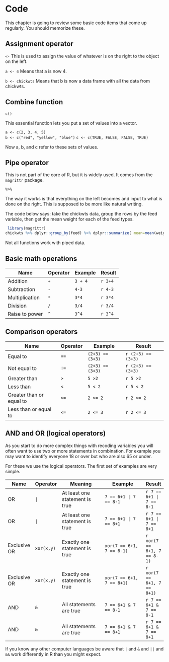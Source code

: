 # Code

This chapter is going to review some basic code items that come up regularly.
You should memorize these.

## Assignment operator

` <- `
This is used to assign the value of whatever is on the right to the object on the left.

`a <- 4`
Means that a is now 4.

`b <- chickwts`
Means that b is now a data frame with all the data from chickwts.

## Combine function

`c()`  

This essential function lets you put a set of values into a vector. 

`a <- c(2, 3, 4, 5)`  
`b <- c("red", "yellow", "blue")`
`c <- c(TRUE, FALSE, FALSE, TRUE)`  

Now a, b, and c refer to these sets of values.  

## Pipe operator

This is not part of the core of R, but it is widely used. It comes from the `magrittr` package.  

`%>%`

The way it works is that everything on the left becomes and input to what is done on the right.  This is supposed 
to be more like natural writing.  

The code below says: take the chickwts data, group the rows by the feed variable, then get the mean weight for each of
the feed types.

```r
 library(magrittr)
chickwts %>% dplyr::group_by(feed) %>% dplyr::summarize( mean=mean(weight)) 
```
Not all functions work with piped data.  


## Basic math operations

| Name  | Operator | Example |Result  |
|---|----|---|---|  
|Addition |`+`|`3 + 4 `| `r 3+4`|  
|Subtraction|`-`|`4-3`| `r 4-3`|
|Multiplication|`*`|`3*4`| `r 3*4`|
|Division|`/`|`3/4`| `r 3/4`|
|Raise to power| `^`| `3^4`|`r 3^4`|

## Comparison operators

| Name  | Operator | Example |Result  |
|---|----|---|---|  
| Equal to | `==`| `(2+3) == (3+3)`| `r (2+3) == (3+3)`|
| Not equal to | `!=`|`(2+3) == (3+3)`| `r (2+3) == (3+3)`|
| Greater than |`>`| `5 >2` | `r 5 >2`|
|Less than |`<`| `5 < 2` | `r 5 < 2`|
|Greater than or equal to |`>=`| `2 >= 2` |`r 2 >= 2`|
|Less than or equal to |`<=`| `2 <= 3` |`r 2 <= 3`|

## AND and OR (logical operators)

As you start to do more complex things with recoding variables you
will often want to use two or more statements in combination.  For example
you may want to identify everyone 18 or over but who are also 65 or under. 

For these we use the logical operators.  The first set of examples are very simple.

|Name |Operator | Meaning | Example |Result|
|------|---------|------------------------|-------------------------|------|
|OR | `|`  | At least one statement is true | `7 == 6+1 | 7 == 8-1` |`r 7 == 6+1 | 7 == 8-1` |
|OR | `|`  | At least one statement is true | `7 == 6+1 | 7 == 8+1` |`r 7 == 6+1 | 7 == 8+1` |
|Exclusive OR | `xor(x,y)`  | Exactly one statement is true | `xor(7 == 6+1, 7 == 8-1)` |`r xor(7 == 6+1, 7 == 8-1)` |
|Exclusive OR | `xor(x,y)`  | Exactly one statement is true | `xor(7 == 6+1, 7 == 8+1)` |`r xor(7 == 6+1, 7 == 8+1)` |
|AND | `&`  | All statements are true | `7 == 6+1 & 7 == 8-1` |`r 7 == 6+1 & 7 == 8-1` |
|AND | `&`  | All statements are true | `7 == 6+1 & 7 == 8+1` |`r 7 == 6+1 & 7 == 8+1` |

If you know any other computer languages be aware that `|` and `&` and `||` and `&&`  work differently in R than you might expect.

